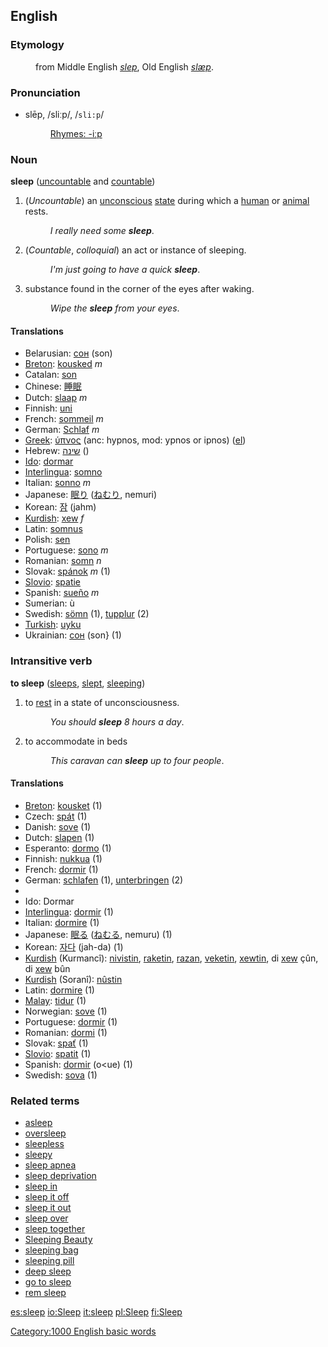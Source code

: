 {{Wikipedia}}
==English==
===Etymology===
:from Middle English ''[[slep]]'', Old English ''[[slæp]]''.

=== Pronunciation ===
*slēp, /sliːp/, /<tt>sli:p</tt>/
*:[[Rhymes:English:-iːp|Rhymes: -iːp]]

===Noun===
'''sleep''' ([[uncountable]] and [[countable]])

#(''Uncountable'') an [[unconscious]] [[state]] during which a [[human]] or [[animal]] rests.
#:''I really need some '''sleep'''''.
#(''Countable'', ''colloquial'') an act or instance of sleeping.
#:''I'm just going to have a quick '''sleep'''''.
#substance found in the corner of the eyes after waking.<!-- slang or colloquial? usage outside Australia? -->
#:''Wipe the '''sleep''' from your eyes''.

==== Translations ====
*Belarusian: [[сон]] (son)
*[[Breton]]: [[kousked]] ''m''
*Catalan: [[son]]
*Chinese: [[睡眠]] <!--()-->
*Dutch: [[slaap]] ''m''
*Finnish: [[uni]]
*French: [[sommeil]] ''m''
*German: [[Schlaf]] ''m''
*[[Greek]]: [[ύπνος]] (anc: hypnos, mod: ypnos or ipnos) ([[:el:Ύπνος|el]])
*Hebrew: [[שינה]] ()
*[[Ido]]: [[dormar]]
*[[Interlingua]]: [[somno]]
*Italian: [[sonno]] ''m''
*Japanese: [[眠り]] ([[ねむり]], nemuri)
*Korean: [[잠]] (jahm)
*[[Kurdish]]: [[xew]] ''f''
*Latin: [[somnus]]
*Polish: [[sen]]
*Portuguese: [[sono]] ''m''
*Romanian: [[somn]] ''n''
*Slovak: [[spánok]] ''m'' (1)
*[[Slovio]]: [[spatie]]
*Spanish: [[sueño]] ''m''
*Sumerian: ù
*Swedish: [[sömn]] (1), [[tupplur]] (2)
*[[Turkish]]: [[uyku]]
*Ukrainian: [[сон]] (son} (1)

=== Intransitive verb ===
'''to sleep''' ([[sleeps]], [[slept]], [[sleeping]])

# to [[rest]] in a state of unconsciousness.
#:''You should '''sleep''' 8 hours a day''.
# to accommodate in beds
#:''This caravan can '''sleep''' up to four people''.

==== Translations ====
*[[Breton]]: [[kousket]] (1)
*Czech: [[spát]] (1)
*Danish: [[sove]] (1)
*Dutch: [[slapen]] (1)
*Esperanto: [[dormo]] (1)
*Finnish: [[nukkua]] (1)
*French: [[dormir]] (1)
*German: [[schlafen]] (1), [[unterbringen]] (2)
*{{hu1|alszik}}
*Ido: Dormar
*[[Interlingua]]: [[dormir]] (1)
*Italian: [[dormire]] (1)
*Japanese: [[眠る]] ([[ねむる]], nemuru) (1)
*Korean: [[자다]] (jah-da) (1)
*[[Kurdish]] (Kurmancî): [[nivistin]], [[raketin]], [[razan]], [[veketin]], [[xewtin]], di [[xew]] çûn, di [[xew]] bûn
*[[Kurdish]] (Soranî): [[nûstin]]
*Latin: [[dormire]] (1)
*[[Malay]]: [[tidur]] (1)
*Norwegian: [[sove]] (1)
*Portuguese: [[dormir]] (1)
*Romanian: [[dormi]] (1)
*Slovak: [[spať]] (1)
*[[Slovio]]: [[spatit]] (1)
*Spanish: [[dormir]] (o<ue) (1)
*Swedish: [[sova]] (1)

===Related terms===
*[[asleep]]
*[[oversleep]]
*[[sleepless]]
*[[sleepy]]
*[[sleep apnea]]
*[[sleep deprivation]]
*[[sleep in]]
*[[sleep it off]]
*[[sleep it out]]
*[[sleep over]]
*[[sleep together]]
*[[Sleeping Beauty]]
*[[sleeping bag]]
*[[sleeping pill]]
*[[deep sleep]]
*[[go to sleep]]
*[[rem sleep]]<!-- or is it REM sleep - or both? -->

[[Category:1000 English basic words]]

[[es:sleep]]
[[io:Sleep]]
[[it:sleep]]
[[pl:Sleep]]
[[fi:Sleep]]